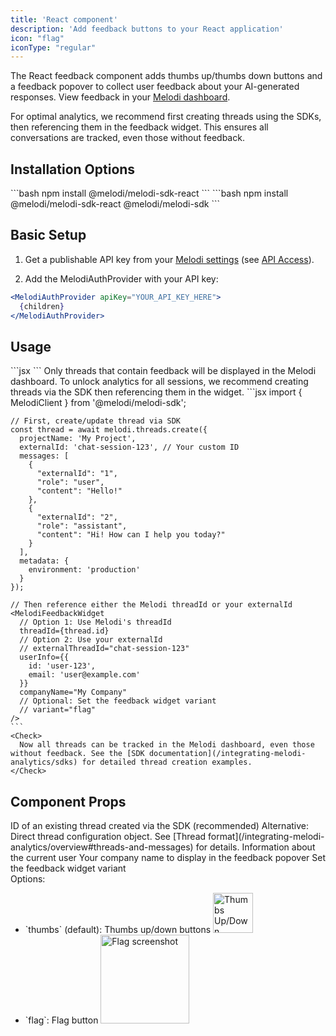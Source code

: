 ```yaml
---
title: 'React component'
description: 'Add feedback buttons to your React application'
icon: "flag"
iconType: "regular"
---
```


The React feedback component adds thumbs up/thumbs down buttons and a feedback popover to collect user feedback about your AI-generated responses. View feedback in your [Melodi dashboard](https://app.melodi.fyi).

<Note>
  For optimal analytics, we recommend first creating threads using the SDKs, then referencing them 
  in the feedback widget. This ensures all conversations are tracked, even those without feedback.
</Note>

## Installation Options

<Tabs>
  <Tab title="Widget Only">
    ```bash
    npm install @melodi/melodi-sdk-react
    ```
  </Tab>
  <Tab title="Widget + SDK (Recommended)">
    ```bash
    npm install @melodi/melodi-sdk-react @melodi/melodi-sdk
    ```
  </Tab>
</Tabs>

## Basic Setup

1. Get a publishable API key from your [Melodi settings](https://app.melodi.fyi/admin/settings) (see [API Access](/pages/api-access)).

2. Add the MelodiAuthProvider with your API key:
```jsx
<MelodiAuthProvider apiKey="YOUR_API_KEY_HERE">
  {children}
</MelodiAuthProvider>
```

## Usage

<Tabs>
  <Tab title="Widget Only">
    ```jsx
    <MelodiFeedbackWidget
      thread={{
        messages: [
          {
            role: 'user',
            content: 'Hello!',
          },
          {
            role: 'assistant',
            content: 'Hi! How can I help you today?',
          }
        ],
        projectName: 'My Project',
        metadata: {
          environment: 'production',
          feature: 'chat'
        }
      }}
      userInfo={{
        id: 'user-123',
        email: 'user@example.com'
      }}
      companyName="My Company"
      // Optional: Set the feedback widget variant
      // variant="flag"
    />
    ```
    <Warning>Only threads that contain feedback will be displayed in the Melodi dashboard. To unlock analytics for all sessions, we recommend creating threads via the SDK then referencing them in the widget.</Warning>
  </Tab>
  <Tab title="Widget + SDK (Recommended)">
    ```jsx
    import { MelodiClient } from '@melodi/melodi-sdk';

    // First, create/update thread via SDK
    const thread = await melodi.threads.create({
      projectName: 'My Project',
      externalId: 'chat-session-123', // Your custom ID
      messages: [
        {
          "externalId": "1",
          "role": "user",
          "content": "Hello!"
        },
        {
          "externalId": "2",
          "role": "assistant",
          "content": "Hi! How can I help you today?"
        }
      ],
      metadata: {
        environment: 'production'
      }
    });

    // Then reference either the Melodi threadId or your externalId
    <MelodiFeedbackWidget
      // Option 1: Use Melodi's threadId
      threadId={thread.id}
      // Option 2: Use your externalId
      // externalThreadId="chat-session-123"
      userInfo={{
        id: 'user-123',
        email: 'user@example.com'
      }}
      companyName="My Company"
      // Optional: Set the feedback widget variant
      // variant="flag"
    />
    ```
    <Check>
      Now all threads can be tracked in the Melodi dashboard, even those without feedback. See the [SDK documentation](/integrating-melodi-analytics/sdks) for detailed thread creation examples.
    </Check>
  </Tab>
</Tabs>



## Component Props

<ResponseField name="threadId" type="string">
  ID of an existing thread created via the SDK (recommended)
</ResponseField>

<ResponseField name="thread" type="ThreadProps">
  Alternative: Direct thread configuration object. See [Thread format](/integrating-melodi-analytics/overview#threads-and-messages) for details.
</ResponseField>

<ResponseField name="userInfo" type="UserInfo" required>
  Information about the current user
</ResponseField>

<ResponseField name="companyName" type="string" required>
  Your company name to display in the feedback popover
</ResponseField>

<ResponseField name="variant" type="string">
  Set the feedback widget variant<br />
  Options:
  <ul>
    <li>
      `thumbs` (default): Thumbs up/down buttons
      <img src="/images/thumbs.png" alt="Thumbs Up/Down screenshot" width="64px"/>
    </li>
    <li>
      `flag`: Flag button
      <img src="/images/flag.png" alt="Flag screenshot" width="142px"/>
    </li>
  </ul>
</ResponseField>
